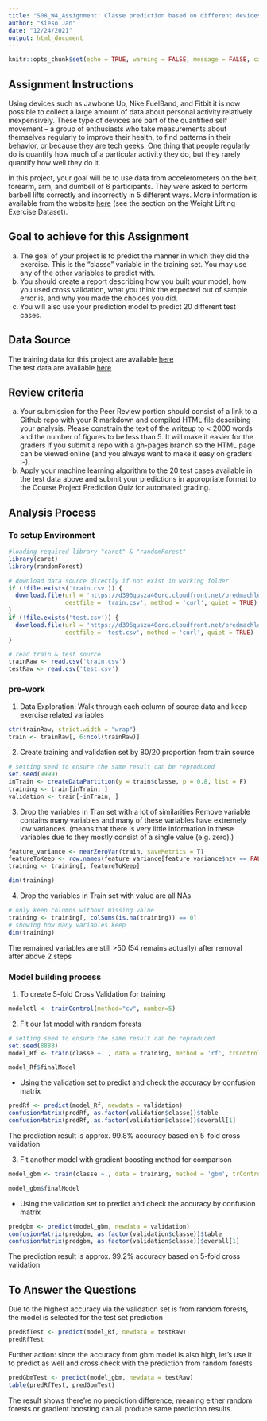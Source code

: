 ```yaml
---
title: "S08_W4_Assignment: Classe prediction based on different devices"
author: "Kieso Jan"
date: "12/24/2021"
output: html_document
---
```



```r
knitr::opts_chunk$set(echo = TRUE, warning = FALSE, message = FALSE, cache = TRUE)
```

## Assignment Instructions
Using devices such as Jawbone Up, Nike FuelBand, and Fitbit it is now possible to collect a large amount of data about personal activity relatively inexpensively. 
These type of devices are part of the quantified self movement – a group of enthusiasts who take measurements about themselves regularly to improve their health, to find patterns in their behavior, or because they are tech geeks. One thing that people regularly do is quantify how much of a particular activity they do, but they rarely quantify how well they do it.

In this project, your goal will be to use data from accelerometers on the belt, forearm, arm, and dumbell of 6 participants. 
They were asked to perform barbell lifts correctly and incorrectly in 5 different ways. More information is available from the website [ here](http://web.archive.org/web/20161224072740/http:/groupware.les.inf.puc-rio.br/har) (see the section on the Weight Lifting Exercise Dataset).

## Goal to achieve for this Assignment
a. The goal of your project is to predict the manner in which they did the exercise. This is the "classe" variable in the training set. You may use any of the other variables to predict with. 
b. You should create a report describing how you built your model, how you used cross validation, what you think the expected out of sample error is, and why you made the choices you did. 
c. You will also use your prediction model to predict 20 different test cases.


## Data Source
The training data for this project are available [here](https://d396qusza40orc.cloudfront.net/predmachlearn/pml-training.csv)  
The test data are available [here](https://d396qusza40orc.cloudfront.net/predmachlearn/pml-testing.csv)


## Review criteria
  a. Your submission for the Peer Review portion should consist of a link to a Github repo with your R markdown and compiled HTML file describing your analysis. 
     Please constrain the text of the writeup to < 2000 words and the number of figures to be less than 5. It will make it easier for the graders if you submit a repo with a gh-pages branch so the HTML page can be viewed online (and you always want to make it easy on graders :-).
  b. Apply your machine learning algorithm to the 20 test cases available in the test data above and submit your predictions in appropriate format to the Course Project Prediction Quiz for automated grading.


## Analysis Process
### To setup Environment 

```r
#loading required library "caret" & "randomForest"
library(caret)
library(randomForest)

# download data source directly if not exist in working folder
if (!file.exists('train.csv')) {
  download.file(url = 'https://d396qusza40orc.cloudfront.net/predmachlearn/pml-training.csv', 
                destfile = 'train.csv', method = 'curl', quiet = TRUE) 
}
if (!file.exists('test.csv')) {
  download.file(url = 'https://d396qusza40orc.cloudfront.net/predmachlearn/pml-testing.csv', 
                destfile = 'test.csv', method = 'curl', quiet = TRUE)
}

# read train & test source
trainRaw <- read.csv('train.csv')
testRaw <- read.csv('test.csv')

```


### pre-work
1. Data Exploration: Walk through each column of source data and keep exercise related variables
```r
str(trainRaw, strict.width = "wrap")
train <- trainRaw[, 6:ncol(trainRaw)]

```
2. Create training and validation set by 80/20 proportion from train source
```r
# setting seed to ensure the same result can be reproduced 
set.seed(9999)
inTrain <- createDataPartition(y = train$classe, p = 0.8, list = F)
training <- train[inTrain, ]
validation <- train[-inTrain, ]

```

3. Drop the variables in Tran set with a lot of similarities 
Remove variable contains many variables and many of these variables have extremely low variances. (means that there is very little information in these variables due to they mostly consist of a single value (e.g. zero).)
```r

feature_variance <- nearZeroVar(train, saveMetrics = T)
featureToKeep <- row.names(feature_variance[feature_variance$nzv == FALSE, ])
training <- training[, featureToKeep]

dim(training)
```
4. Drop the variables in Train set with value are all NAs
```r
# only keep columns without missing value
training <- training[, colSums(is.na(training)) == 0]
# showing how many variables keep
dim(training)
```
The remained variables are still >50 (54 remains actually) after removal after above 2 steps

### Model building process
1. To create 5-fold Cross Validation for training
```r
modelctl <- trainControl(method="cv", number=5)
```

2. Fit our 1st model with random forests
```r

# setting seed to ensure the same result can be reproduced 
set.seed(8888)
model_Rf <- train(classe ~. , data = training, method = 'rf', trControl = modelctl)
```

```r
model_Rf$finalModel
```
- Using the validation set to predict and check the accuracy by confusion matrix
```r

predRf <- predict(model_Rf, newdata = validation)
confusionMatrix(predRf, as.factor(validation$classe))$table
confusionMatrix(predRf, as.factor(validation$classe))$overall[1]
```
The prediction result is approx. 99.8% accuracy based on 5-fold cross validation

3. Fit another model with gradient boosting method for comparison
```r
model_gbm <- train(classe ~., data = training, method = 'gbm', trControl = modelctl, verbose = F)
```

```r
model_gbm$finalModel
```

- Using the validation set to predict and check the accuracy by confusion matrix
```r
predgbm <- predict(model_gbm, newdata = validation)
confusionMatrix(predgbm, as.factor(validation$classe))$table
confusionMatrix(predgbm, as.factor(validation$classe))$overall[1]
```
The prediction result is approx. 99.2% accuracy based on 5-fold cross validation

## To Answer the Questions
Due to the highest accuracy via the validation set is from random forests, the model is selected for the test set prediction
```r
predRfTest <- predict(model_Rf, newdata = testRaw)
predRfTest
```
Further action: since the accuracy from gbm model is also high, let's use it to predict as well and cross check with the prediction from random forests

```r
predGbmTest <- predict(model_gbm, newdata = testRaw)
table(predRfTest, predGbmTest)
```
The result shows there're no prediction difference, meaning either random forests or gradient boosting can all produce same prediction results.